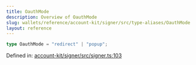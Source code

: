 ```yaml
---
title: OauthMode
description: Overview of OauthMode
slug: wallets/reference/account-kit/signer/src/type-aliases/OauthMode
layout: reference
---
```


```ts
type OauthMode = "redirect" | "popup";
```

Defined in: [account-kit/signer/src/signer.ts:103](https://github.com/alchemyplatform/aa-sdk/blob/5b9429f0f16dcd4ff822527b8de589e19e88faa7/account-kit/signer/src/signer.ts#L103)
